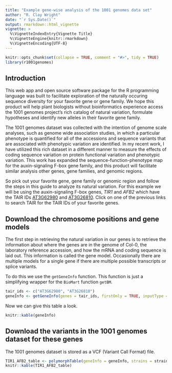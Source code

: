 ```yaml
---
title: "Example gene-wise analysis of the 1001 genomes data set"
author: "R. Clay Wright"
date: "`r Sys.Date()`"
output: rmarkdown::html_vignette
vignette: >
  %\VignetteIndexEntry{Vignette Title}
  %\VignetteEngine{knitr::rmarkdown}
  %\VignetteEncoding{UTF-8}
---
```


```r
knitr::opts_chunk$set(collapse = TRUE, comment = "#>", tidy = TRUE)
library(r1001genomes)
```

## Introduction

This web app and open source software package for the R programming language was built to facilitate exploration of the naturally occuring sequence diversity for your favorite gene or gene family. We hope this product will help plant biologists without bioinformatics experience access the 1001 genomes project’s rich catalog of natural variation, formulate hypotheses and identify new alleles in their favorite gene family.

The 1001 genomes dataset was collected with the intention of genome scale analyses, such as genome wide association studies, in which a particular phenotype is quantified for all of the accessions and sequence variants that are associated with phenotypic variation are identified. In my recent work, I have utilized this rich dataset in a different manner to measure the effects of coding sequence variation on protein functional variation and phenotypic variation. This work has expanded the sequence-function-phenotype map for the auxin-signaling F-box gene family, and this product will facilitate similar analysis other genes, gene families, and genomic regions.



So pick out your favorite gene, gene family or genomic region and follow the steps in this guide to analyze its natural variation. For this example we will be using the auxin-signaling F-box genes, *TIR1* and *AFB2* which have the TAIR IDs [AT3G62980](https://www.arabidopsis.org/servlets/TairObject?id=39952&type=locus) and [AT3G26810](https://www.arabidopsis.org/servlets/TairObject?id=38086&type=locus). Click on one of the previous links to search TAIR for the TAIR IDs of your favorite genes. 

## Download the chromosome positions and gene models 
The first step in retrieving the natural variation in our genes is to retrieve the information about where the genes are in the genome of Col-0, the laboratory reference accession, and how the mRNA and coding sequence is laid out. This information is called the gene model. Occasionally there are multiple models for a single gene if there are multiple possible transcripts or splice variants.  

To do this we use the `getGeneInfo` function. This function is just a simplifying wrapper for the `BioMart` function `getBM`.

```r
tair_ids <- c("AT3G62980", "AT3G26810")
geneInfo <- getGeneInfo(genes = tair_ids, firstOnly = TRUE, inputType = "tair_locus", useCache = FALSE)

```

Now we can give this table a look.
```r
knitr::kable(geneInfo)
```

## Download the variants in the 1001 genomes dataset for these genes
The 1001 genomes dataset is stored as a VCF (Variant Call Format) file. 

```r
TIR1_AFB2_table <- polymorphTable(geneInfo = geneInfo, strains = strains)
knitr::kable(TIR1_AFB2_table)
```


